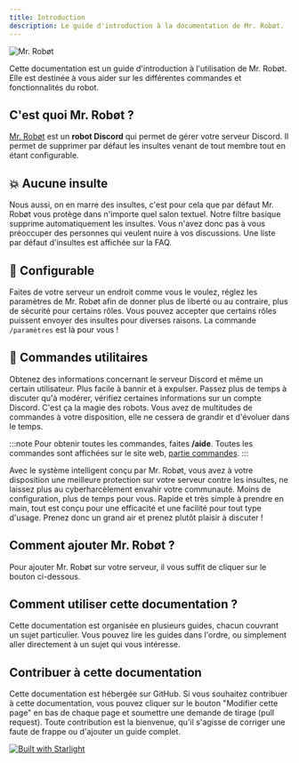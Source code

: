 ```yaml
---
title: Introduction
description: Le guide d'introduction à la documentation de Mr. Robøt.
---
```


![Mr. Robøt](/banner_seo.png)

Cette documentation est un guide d'introduction à l'utilisation de Mr. Robøt. Elle est destinée à vous aider sur les différentes commandes et fonctionnalités du robot.

## C'est quoi Mr. Robøt ?

[Mr. Robøt](https://mrrobot.app) est un **robot Discord** qui permet de gérer votre serveur Discord. Il permet de supprimer par défaut les insultes venant de tout membre tout en étant configurable.

## 💥 **Aucune insulte**

Nous aussi, on en marre des insultes, c'est pour cela que par défaut Mr. Robøt vous protège dans n'importe quel salon textuel.
Notre filtre basique supprime automatiquement les insultes. Vous n'avez donc pas à vous préoccuper des personnes qui veulent nuire à vos discussions.
Une liste par défaut d'insultes est affichée sur la FAQ.

## 🔨 **Configurable**

Faites de votre serveur un endroit comme vous le voulez, réglez les paramètres de Mr. Robøt afin de donner plus de liberté ou au contraire, plus de sécurité pour certains rôles.
Vous pouvez accepter que certains rôles puissent envoyer des insultes pour diverses raisons.
La commande `/paramètres` est là pour vous !

## 🔎 **Commandes utilitaires**

Obtenez des informations concernant le serveur Discord et même un certain utilisateur. Plus facile à bannir et à expulser.
Passez plus de temps à discuter qu'à modérer, vérifiez certaines informations sur un compte Discord. C'est ça la magie des robots.
Vous avez de multitudes de commandes à votre disposition, elle ne cessera de grandir et d'évoluer dans le temps.


:::note
Pour obtenir toutes les commandes, faites **/aide**.
Toutes les commandes sont affichées sur le site web, [partie commandes](https://mrrobot.app/#commands).
:::

<CardGrid>
  <Card title="SYSTÈME INTELLIGENT">
    Avec le système intelligent conçu par Mr. Robøt, vous avez à votre disposition une meilleure protection sur votre serveur contre les insultes, ne laissez plus au cyberharcèlement envahir votre communauté.
  </Card>
  <Card title="INSTALLATION FACILE">
    Moins de configuration, plus de temps pour vous. Rapide et très simple à prendre en main, tout est conçu pour une efficacité et une facilité pour tout type d'usage. Prenez donc un grand air et prenez plutôt plaisir à discuter !
  </Card>
</CardGrid>

## Comment ajouter Mr. Robøt ?

Pour ajouter Mr. Robøt sur votre serveur, il vous suffit de cliquer sur le bouton ci-dessous.

<CardGrid>
<LinkCard
  title="AJOUTER MR. ROBØT"
  href="https://mrrobot.app/add"
/>
<LinkCard
  title="REPERTOIRE D'APP DISCORD"
  href="https://discord.com/application-directory/308655472452304896"
/>
</CardGrid>

## Comment utiliser cette documentation ?

Cette documentation est organisée en plusieurs guides, chacun couvrant un sujet particulier. Vous pouvez lire les guides dans l'ordre, ou simplement aller directement à un sujet qui vous intéresse.

## Contribuer à cette documentation

Cette documentation est hébergée sur GitHub. Si vous souhaitez contribuer à cette documentation, vous pouvez cliquer sur le bouton "Modifier cette page" en bas de chaque page et soumettre une demande de tirage (pull request).
Toute contribution est la bienvenue, qu'il s'agisse de corriger une faute de frappe ou d'ajouter un guide complet.

[![Built with Starlight](https://astro.badg.es/v2/built-with-starlight/medium.svg)](https://starlight.astro.build)